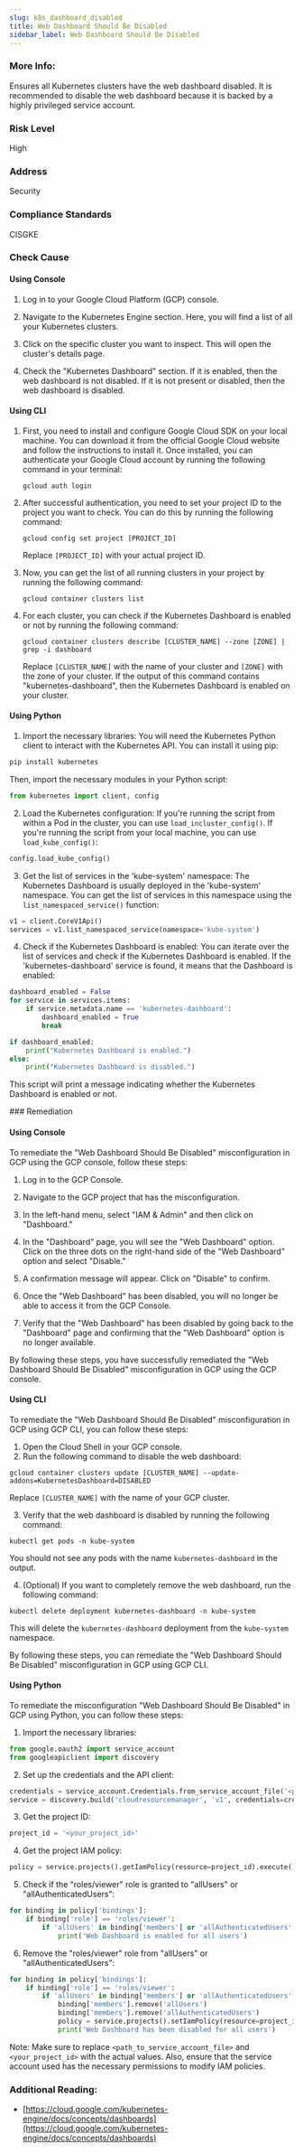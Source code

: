 ```yaml
---
slug: k8s_dashboard_disabled
title: Web Dashboard Should Be Disabled
sidebar_label: Web Dashboard Should Be Disabled
---
```


### More Info:

Ensures all Kubernetes clusters have the web dashboard disabled. It is recommended to disable the web dashboard because it is backed by a highly privileged service account.

### Risk Level

High

### Address

Security

### Compliance Standards

CISGKE



<Tabs><Tab title='Cause'>
### Check Cause

#### Using Console

1. Log in to your Google Cloud Platform (GCP) console.

2. Navigate to the Kubernetes Engine section. Here, you will find a list of all your Kubernetes clusters.

3. Click on the specific cluster you want to inspect. This will open the cluster's details page.

4. Check the "Kubernetes Dashboard" section. If it is enabled, then the web dashboard is not disabled. If it is not present or disabled, then the web dashboard is disabled.

#### Using CLI

1. First, you need to install and configure Google Cloud SDK on your local machine. You can download it from the official Google Cloud website and follow the instructions to install it. Once installed, you can authenticate your Google Cloud account by running the following command in your terminal:

   ```
   gcloud auth login
   ```

2. After successful authentication, you need to set your project ID to the project you want to check. You can do this by running the following command:

   ```
   gcloud config set project [PROJECT_ID]
   ```

   Replace `[PROJECT_ID]` with your actual project ID.

3. Now, you can get the list of all running clusters in your project by running the following command:

   ```
   gcloud container clusters list
   ```

4. For each cluster, you can check if the Kubernetes Dashboard is enabled or not by running the following command:

   ```
   gcloud container clusters describe [CLUSTER_NAME] --zone [ZONE] | grep -i dashboard
   ```

   Replace `[CLUSTER_NAME]` with the name of your cluster and `[ZONE]` with the zone of your cluster. If the output of this command contains "kubernetes-dashboard", then the Kubernetes Dashboard is enabled on your cluster.

#### Using Python

1. Import the necessary libraries: You will need the Kubernetes Python client to interact with the Kubernetes API. You can install it using pip:

```python
pip install kubernetes
```

Then, import the necessary modules in your Python script:

```python
from kubernetes import client, config
```

2. Load the Kubernetes configuration: If you're running the script from within a Pod in the cluster, you can use `load_incluster_config()`. If you're running the script from your local machine, you can use `load_kube_config()`:

```python
config.load_kube_config()
```

3. Get the list of services in the 'kube-system' namespace: The Kubernetes Dashboard is usually deployed in the 'kube-system' namespace. You can get the list of services in this namespace using the `list_namespaced_service()` function:

```python
v1 = client.CoreV1Api()
services = v1.list_namespaced_service(namespace='kube-system')
```

4. Check if the Kubernetes Dashboard is enabled: You can iterate over the list of services and check if the Kubernetes Dashboard is enabled. If the 'kubernetes-dashboard' service is found, it means that the Dashboard is enabled:

```python
dashboard_enabled = False
for service in services.items:
    if service.metadata.name == 'kubernetes-dashboard':
        dashboard_enabled = True
        break

if dashboard_enabled:
    print("Kubernetes Dashboard is enabled.")
else:
    print("Kubernetes Dashboard is disabled.")
```

This script will print a message indicating whether the Kubernetes Dashboard is enabled or not.

</Tab>


<Tab title='Remediation'>
### Remediation

#### Using Console

To remediate the "Web Dashboard Should Be Disabled" misconfiguration in GCP using the GCP console, follow these steps:

1. Log in to the GCP Console.

2. Navigate to the GCP project that has the misconfiguration.

3. In the left-hand menu, select "IAM & Admin" and then click on "Dashboard."

4. In the "Dashboard" page, you will see the "Web Dashboard" option. Click on the three dots on the right-hand side of the "Web Dashboard" option and select "Disable."

5. A confirmation message will appear. Click on "Disable" to confirm.

6. Once the "Web Dashboard" has been disabled, you will no longer be able to access it from the GCP Console.

7. Verify that the "Web Dashboard" has been disabled by going back to the "Dashboard" page and confirming that the "Web Dashboard" option is no longer available.

By following these steps, you have successfully remediated the "Web Dashboard Should Be Disabled" misconfiguration in GCP using the GCP console.

#### Using CLI

To remediate the "Web Dashboard Should Be Disabled" misconfiguration in GCP using GCP CLI, you can follow these steps:

1. Open the Cloud Shell in your GCP console.
2. Run the following command to disable the web dashboard:

```
gcloud container clusters update [CLUSTER_NAME] --update-addons=KubernetesDashboard=DISABLED
```

Replace `[CLUSTER_NAME]` with the name of your GCP cluster.

3. Verify that the web dashboard is disabled by running the following command:

```
kubectl get pods -n kube-system
```

You should not see any pods with the name `kubernetes-dashboard` in the output.

4. (Optional) If you want to completely remove the web dashboard, run the following command:

```
kubectl delete deployment kubernetes-dashboard -n kube-system
```

This will delete the `kubernetes-dashboard` deployment from the `kube-system` namespace.

By following these steps, you can remediate the "Web Dashboard Should Be Disabled" misconfiguration in GCP using GCP CLI.

#### Using Python

To remediate the misconfiguration "Web Dashboard Should Be Disabled" in GCP using Python, you can follow these steps:

1. Import the necessary libraries:

```python
from google.oauth2 import service_account
from googleapiclient import discovery
```

2. Set up the credentials and the API client:

```python
credentials = service_account.Credentials.from_service_account_file('<path_to_service_account_file>')
service = discovery.build('cloudresourcemanager', 'v1', credentials=credentials)
```

3. Get the project ID:

```python
project_id = '<your_project_id>'
```

4. Get the project IAM policy:

```python
policy = service.projects().getIamPolicy(resource=project_id).execute()
```

5. Check if the "roles/viewer" role is granted to "allUsers" or "allAuthenticatedUsers":

```python
for binding in policy['bindings']:
    if binding['role'] == 'roles/viewer':
        if 'allUsers' in binding['members'] or 'allAuthenticatedUsers' in binding['members']:
            print('Web Dashboard is enabled for all users')
```

6. Remove the "roles/viewer" role from "allUsers" or "allAuthenticatedUsers":

```python
for binding in policy['bindings']:
    if binding['role'] == 'roles/viewer':
        if 'allUsers' in binding['members'] or 'allAuthenticatedUsers' in binding['members']:
            binding['members'].remove('allUsers')
            binding['members'].remove('allAuthenticatedUsers')
            policy = service.projects().setIamPolicy(resource=project_id, body={'policy': policy}).execute()
            print('Web Dashboard has been disabled for all users')
```

Note: Make sure to replace `<path_to_service_account_file>` and `<your_project_id>` with the actual values. Also, ensure that the service account used has the necessary permissions to modify IAM policies.


### Additional Reading:

- [https://cloud.google.com/kubernetes-engine/docs/concepts/dashboards](https://cloud.google.com/kubernetes-engine/docs/concepts/dashboards) 


</Tab>
</Tabs>